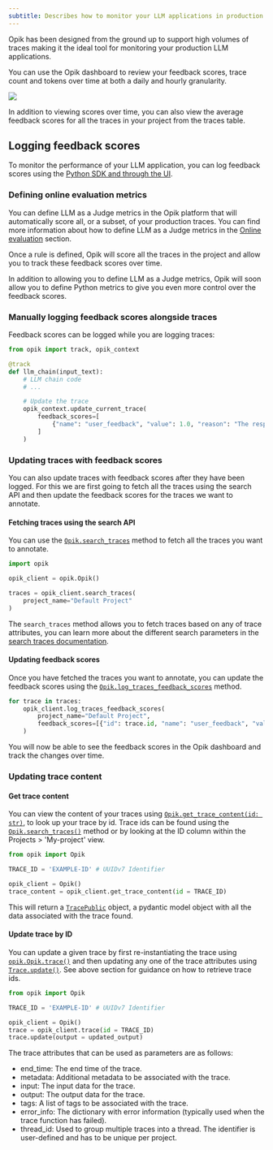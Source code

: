 ```yaml
---
subtitle: Describes how to monitor your LLM applications in production using Opik
---
```


Opik has been designed from the ground up to support high volumes of traces making it the ideal tool for monitoring your production LLM applications.

You can use the Opik dashboard to review your feedback scores, trace count and tokens over time at both a daily and hourly granularity.

<Frame>
  <img src="/img/tracing/opik_monitoring_dashboard.png" />
</Frame>

In addition to viewing scores over time, you can also view the average feedback scores for all the traces in your project from the traces table.

## Logging feedback scores

To monitor the performance of your LLM application, you can log feedback scores using the [Python SDK and through the UI](/tracing/annotate_traces).

### Defining online evaluation metrics

You can define LLM as a Judge metrics in the Opik platform that will automatically score all, or a subset, of your production traces. You can find more information about how to define LLM as a Judge metrics in the [Online evaluation](/production/rules) section.

Once a rule is defined, Opik will score all the traces in the project and allow you to track these feedback scores over time.

<Tip>
  In addition to allowing you to define LLM as a Judge metrics, Opik will soon allow you to define Python metrics to
  give you even more control over the feedback scores.
</Tip>

### Manually logging feedback scores alongside traces

Feedback scores can be logged while you are logging traces:

```python
from opik import track, opik_context

@track
def llm_chain(input_text):
    # LLM chain code
    # ...

    # Update the trace
    opik_context.update_current_trace(
        feedback_scores=[
            {"name": "user_feedback", "value": 1.0, "reason": "The response was helpful and accurate."}
        ]
    )
```

### Updating traces with feedback scores

You can also update traces with feedback scores after they have been logged. For this we are first going to fetch all the traces using the search API and then update the feedback scores for the traces we want to annotate.

#### Fetching traces using the search API

You can use the [`Opik.search_traces`](https://www.comet.com/docs/opik/python-sdk-reference/Opik.html#opik.Opik.search_traces) method to fetch all the traces you want to annotate.

```python
import opik

opik_client = opik.Opik()

traces = opik_client.search_traces(
    project_name="Default Project"
)
```

<Tip>

The `search_traces` method allows you to fetch traces based on any of trace attributes, you can learn more about the different search parameters in the [search traces documentation](/tracing/export_data).

</Tip>

#### Updating feedback scores

Once you have fetched the traces you want to annotate, you can update the feedback scores using the [`Opik.log_traces_feedback_scores`](https://www.comet.com/docs/opik/python-sdk-reference/Opik.html#opik.Opik.log_traces_feedback_scores) method.

```python {pytest_codeblocks_skip=true}
for trace in traces:
    opik_client.log_traces_feedback_scores(
        project_name="Default Project",
        feedback_scores=[{"id": trace.id, "name": "user_feedback", "value": 1.0, "reason": "The response was helpful and accurate."}],
    )
```

You will now be able to see the feedback scores in the Opik dashboard and track the changes over time.

### Updating trace content

#### Get trace content

You can view the content of your traces using [`Opik.get_trace_content(id: str)`](https://www.comet.com/docs/opik/python-sdk-reference/Opik.html#opik.Opik.get_trace_content), to look up your trace by id. Trace ids can be found using the [`Opik.search_traces()`]('https://www.comet.com/docs/opik/python-sdk-reference/Opik.html#opik.Opik.search_traces') method or by looking at the ID column within the Projects > 'My-project' view.

```python {pytest_codeblocks_skip=true}
from opik import Opik

TRACE_ID = 'EXAMPLE-ID' # UUIDv7 Identifier 

opik_client = Opik()
trace_content = opik_client.get_trace_content(id = TRACE_ID)
```

This will return a [`TracePublic`](https://www.comet.com/docs/opik/python-sdk-reference/Objects/TracePublic.html#opik.rest_api.types.trace_public.TracePublic) object, a pydantic model object with all the data associated with the trace found.

#### Update trace by ID

You can update a given trace by first re-instantiating the trace using [`opik.Opik.trace()`](https://www.comet.com/docs/opik/python-sdk-reference/Opik.html#opik.Opik.trace) and then updating any one of the trace attributes using [`Trace.update()`](https://www.comet.com/docs/opik/python-sdk-reference/Objects/Trace.html#opik.api_objects.trace.Trace.update). See above section for guidance on how to retrieve trace ids.

```python {pytest_codeblocks_skip=true}
from opik import Opik

TRACE_ID = 'EXAMPLE-ID' # UUIDv7 Identifier 

opik_client = Opik()
trace = opik_client.trace(id = TRACE_ID)
trace.update(output = updated_output)
```

The trace attributes that can be used as parameters are as follows:
- end_time: The end time of the trace.
- metadata: Additional metadata to be associated with the trace.
- input: The input data for the trace.
- output: The output data for the trace.
- tags: A list of tags to be associated with the trace.
- error_info: The dictionary with error information (typically used when the trace function has failed).
- thread_id: Used to group multiple traces into a thread. The identifier is user-defined and has to be unique per project.
